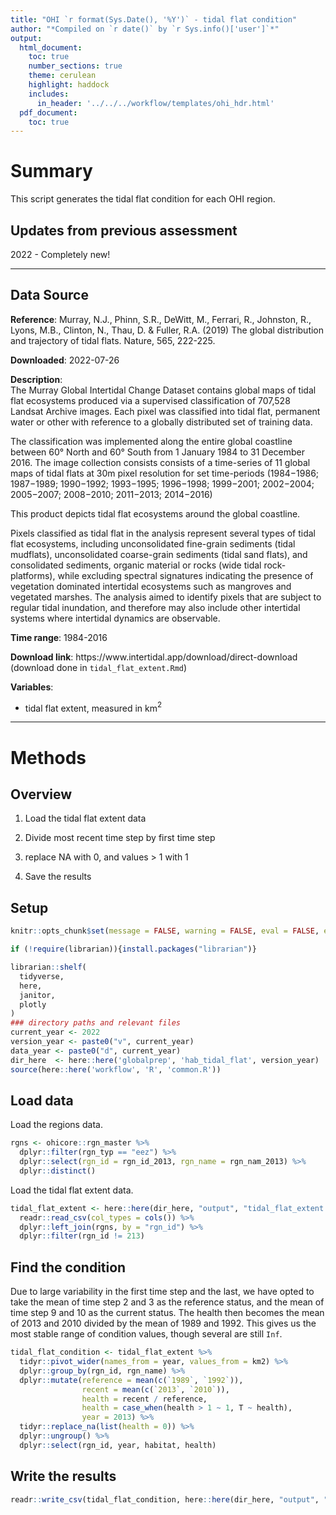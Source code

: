 ```yaml
---
title: "OHI `r format(Sys.Date(), '%Y')` - tidal flat condition"
author: "*Compiled on `r date()` by `r Sys.info()['user']`*"
output: 
  html_document:
    toc: true
    number_sections: true
    theme: cerulean
    highlight: haddock
    includes: 
      in_header: '../../../workflow/templates/ohi_hdr.html'
  pdf_document:
    toc: true
---
```


# Summary

This script generates the tidal flat condition for each OHI region. 


## Updates from previous assessment

2022 - Completely new!

***
## Data Source 

**Reference**: Murray, N.J., Phinn, S.R., DeWitt, M., Ferrari, R., Johnston, R., Lyons, M.B., Clinton, N., Thau, D. & Fuller, R.A. (2019) The global distribution and trajectory of tidal flats. Nature, 565, 222-225.

**Downloaded**: 2022-07-26

**Description**:  
The Murray Global Intertidal Change Dataset contains global maps of tidal flat ecosystems produced via a supervised classification of 707,528 Landsat Archive images. Each pixel was classified into tidal flat, permanent water or other with reference to a globally distributed set of training data.

The classification was implemented along the entire global coastline between 60° North and 60° South from 1 January 1984 to 31 December 2016. The image collection consists consists of a time-series of 11 global maps of tidal flats at 30m pixel resolution for set time-periods (1984−1986; 1987−1989; 1990−1992; 1993−1995; 1996−1998; 1999−2001; 2002−2004; 2005−2007; 2008−2010; 2011−2013; 2014−2016)

This product depicts tidal flat ecosystems around the global coastline.

Pixels classified as tidal flat in the analysis represent several types of tidal flat ecosystems, including unconsolidated fine-grain sediments (tidal mudflats), unconsolidated coarse-grain sediments (tidal sand flats), and consolidated sediments, organic material or rocks (wide tidal rock-platforms), while excluding spectral signatures indicating the presence of vegetation dominated intertidal ecosystems such as mangroves and vegetated marshes. The analysis aimed to identify pixels that are subject to regular tidal inundation, and therefore may also include other intertidal systems where intertidal dynamics are observable.

**Time range**: 1984-2016

**Download link**: https://www.intertidal.app/download/direct-download (download done in `tidal_flat_extent.Rmd`)

**Variables**:

- tidal flat extent, measured in km$^2$

***

# Methods

## Overview

1. Load the tidal flat extent data

2. Divide most recent time step by first time step

3. replace NA with 0, and values > 1 with 1

4. Save the results

## Setup

``` r
knitr::opts_chunk$set(message = FALSE, warning = FALSE, eval = FALSE, echo = TRUE)

if (!require(librarian)){install.packages("librarian")}

librarian::shelf(
  tidyverse,
  here,
  janitor,
  plotly
) 
### directory paths and relevant files
current_year <- 2022
version_year <- paste0("v", current_year)
data_year <- paste0("d", current_year)
dir_here  <- here::here('globalprep', 'hab_tidal_flat', version_year)
source(here::here('workflow', 'R', 'common.R'))
```

## Load data

Load the regions data.

```r
rgns <- ohicore::rgn_master %>% 
  dplyr::filter(rgn_typ == "eez") %>% 
  dplyr::select(rgn_id = rgn_id_2013, rgn_name = rgn_nam_2013) %>% 
  dplyr::distinct() 
```

Load the tidal flat extent data.

```r
tidal_flat_extent <- here::here(dir_here, "output", "tidal_flat_extent.csv") %>%
  readr::read_csv(col_types = cols()) %>% 
  dplyr::left_join(rgns, by = "rgn_id") %>% 
  dplyr::filter(rgn_id != 213)
```

## Find the condition

Due to large variability in the first time step and the last, we have opted to take the mean of time step 2 and 3 as the reference status, and the mean of time step 9 and 10 as the current status. The health then becomes the mean of 2013 and 2010 divided by the mean of 1989 and 1992. This gives us the most stable range of condition values, though several are still `Inf`. 

```r
tidal_flat_condition <- tidal_flat_extent %>% 
  tidyr::pivot_wider(names_from = year, values_from = km2) %>%
  dplyr::group_by(rgn_id, rgn_name) %>% 
  dplyr::mutate(reference = mean(c(`1989`, `1992`)),
                recent = mean(c(`2013`, `2010`)),
                health = recent / reference,
                health = case_when(health > 1 ~ 1, T ~ health),
                year = 2013) %>% 
  tidyr::replace_na(list(health = 0)) %>% 
  dplyr::ungroup() %>% 
  dplyr::select(rgn_id, year, habitat, health) 
```

## Write the results

```r
readr::write_csv(tidal_flat_condition, here::here(dir_here, "output", "tidal_flat_health.csv"))
```



